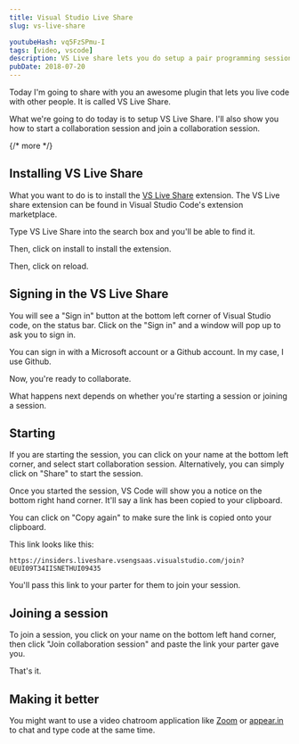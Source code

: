 ```yaml
---
title: Visual Studio Live Share
slug: vs-live-share

youtubeHash: vq5FzSPmu-I
tags: [video, vscode]
description: VS Live share lets you do setup a pair programming session with your partner remotely. You're going to learn how to setup VS Live Share, how to start a collaboration session and how to join one.
pubDate: 2018-07-20
---
```


Today I'm going to share with you an awesome plugin that lets you live code with other people. It is called VS Live Share.

What we're going to do today is to setup VS Live Share. I'll also show you how to start a collaboration session and join a collaboration session.

{/* more */}

## Installing VS Live Share

What you want to do is to install the [VS Live Share](https://marketplace.visualstudio.com/items?itemName=MS-vsliveshare.vsliveshare) extension. The VS Live share extension can be found in Visual Studio Code's extension marketplace.

Type VS Live Share into the search box and you'll be able to find it.

Then, click on install to install the extension.

Then, click on reload.

## Signing in the VS Live Share

You will see a "Sign in" button at the bottom left corner of Visual Studio code, on the status bar. Click on the "Sign in" and a window will pop up to ask you to sign in.

You can sign in with a Microsoft account or a Github account. In my case, I use Github.

Now, you're ready to collaborate.

What happens next depends on whether you're starting a session or joining a session.

## Starting

If you are starting the session, you can click on your name at the bottom left corner, and select start collaboration session. Alternatively, you can simply click on "Share" to start the session.

Once you started the session, VS Code will show you a notice on the bottom right hand corner. It'll say a link has been copied to your clipboard.

You can click on "Copy again" to make sure the link is copied onto your clipboard.

This link looks like this:

```
https://insiders.liveshare.vsengsaas.visualstudio.com/join?0EUI09T34IISNETHUI09435
```

You'll pass this link to your parter for them to join your session.

## Joining a session

To join a session, you click on your name on the bottom left hand corner, then click "Join collaboration session" and paste the link your parter gave you.

That's it.

## Making it better

You might want to use a video chatroom application like [Zoom](https://zoom.us) or [appear.in](https://appear.in) to chat and type code at the same time.
